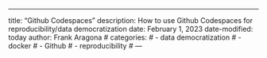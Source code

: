 ---
title: "Github Codespaces"
description: How to use Github Codespaces for reproducibility/data democratization
date: February 1, 2023
date-modified: today
author: Frank Aragona
# categories:
#   - data democratization
#   - docker
#   - Github
#   - reproducibility
# ---